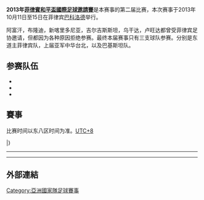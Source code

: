 {{unreferenced|time=2014-07-29T00:42:01+00:00}}
{{Infobox International Football Competition
| tourney_name   =
| year           = 2013
| othertitles    = 2013 Philippines Peace Cup
| image          = <!-- 檔案不存在 Philippine peace cup 2013.png -->
| size           = 250px
| caption        =  
| country        = Philippines
| dates          = 10月11日至15日
| num_teams      = 4
| confederations = 1
| venues         = 1
| cities         = 1
| champion_other = {{fb|PHI}}
| count          = 2
| second         = Chinese Taipei
| third          = PAK
| matches        = 3
| goals          = 8
| attendance     = 
| top_scorer     =
| player         = 
| prevseason     = [[2012年龍騰盃國際足球邀請賽|2012]]
| nextseason     = [[2014年菲律賓和平盃國際足球邀請賽|2014]]
}}
'''2013年[[菲律賓和平盃國際足球邀請賽|菲律賓和平盃國際足球邀請賽]]'''是本赛事的第二届比赛，本次赛事于2013年10月11日至15日在菲律宾[[巴科洛德|巴科洛德]]举行。

阿富汗，布隆迪，新喀里多尼亚，吉尔吉斯斯坦，乌干达，卢旺达都曾受菲律宾足协邀请，但都因为各种原因拒绝参赛。最终本届赛事只有三支球队参赛。分别是东道主菲律宾队，上届亚军中华台北，以及巴基斯坦队。

==参赛队伍==
*{{fb|PHI}}
*{{fb|TPE}}
*{{fb|PAK}}

==賽事==
比赛时间以东八区时间为准。[[UTC+08:00|UTC+8]]

{{Fb cl2 header navbar}}
{{Fb cl2 team |t={{fb|PHI}} |w=1 |d=0 |l=1 |gf=4 |ga=3 |bc=gold |border=}}
{{Fb cl2 team |t={{fb|TPE}} |w=1 |d=0 |l=1 |gf=2 |ga=2 |bc=silver |border=}}
{{Fb cl2 team |t={{fb|PAK}} |w=1 |d=0 |l=1 |gf=2 |ga=3 |bc=#cc9966 |border=}}
|}

{{Football box
| date         = {{Start date|2013|10|11|df=y}}
| time         = 19:00
| team1        = {{fb-rt|PHI}}
| team2        = {{fb|TPE}}
| score        = 1–2
| goals1       = [[James_Younghusband|J. Younghusband]] {{goal|45+3}}
| goals2       = [[李茂_(足球运动员)|李茂]] {{goal|14}}<br>[[林昌伦|林昌伦]] {{goal|66}}
| stadium      = [[Panaad_Stadium|Panaad Stadium]], [[Bacolod|Bacolod]]
| attendance   = 
| referee      = [[Suhaizi_Shukri|Suhaizi Shukri]]（[[馬來西亞足球協會|馬來西亞]]）
| report       = 
}}
----
{{Football box
| date         = {{Start date|2013|10|13|df=y}}
| time         = 16:00
| team1        = {{fb-rt|TPE}}
| team2        = {{fb|PAK}}
| score        = 0–1
| goals1       = 
| goals2       = [[施特·列文|-{zh-hans:雷赫曼;zh-hk:列文;zh-tw:雷赫曼;}-]] {{goal|7}}
| stadium      = [[Panaad_Stadium|Panaad Stadium]], [[Bacolod|Bacolod]]
| attendance   = 
| referee      = [[Wilfredo_Bermejo|Wilfredo Bermejo]]（[[菲律賓足球協會|菲律賓]]）
| report       = 
}}
----
{{Football box
| date         = {{Start date|2013|10|15|df=y}}
| time         = 19:00
| team1        = {{fb-rt|PHI}}
| team2        = {{fb|PAK}}
| score        = 3–1
| goals1       = [[Patrick_Reichelt|Reichelt]] {{goal|33}} <br> [[Chris_Greatwich|Greatwich]] {{goal|78}} <br> [[Stephan_Schröck|Schröck]] {{goal|88}}
| goals2       = [[Kalim_Ullah|Ullah]] {{goal|15}}
| stadium      = [[Panaad_Stadium|Panaad Stadium]], [[Bacolod|Bacolod]]
| attendance   = 
| referee      = [[Heru_Santoso|Heru Santoso]]（[[印尼足球協會|印尼]]）
| report       = 
}}

==外部連結==

{{Navbox
|name = 菲律賓和平盃國際足球邀請賽
|title = [[菲律賓和平盃國際足球邀請賽|菲律賓和平盃國際足球邀請賽]] 赛季
|state = {{{state|autocollapse}}}
|listclass = hlist

| group1 = 赛季
|list1 = 
* [[2012年龍騰盃國際足球邀請賽|2012]]
* [[2013年菲律賓和平盃國際足球邀請賽|2013]]
}}

[[Category:亞洲國家隊足球賽事|Category:亞洲國家隊足球賽事]]